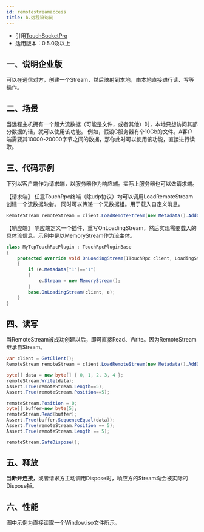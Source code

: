 ```yaml
---
id: remotestreamaccess
title: b.远程流访问
---
```




- 引用[TouchSocketPro](https://www.nuget.org/packages/TouchSocketPro)
- 适用版本：0.5.0及以上 <a name="IiNnZ"></a>

## 一、说明企业版

可以在通信对方，创建一个Stream，然后映射到本地，由本地直接进行读、写等操作。

<a name="wVtxT"></a>

## 二、场景

当远程主机拥有一个超大流数据（可能是文件，或者其他）时，本地只想访问其部分数据的话，就可以使用该功能。
例如，假设C服务器有个10Gb的文件。A客户端需要其10000-20000字节之间的数据，那你此时可以使用该功能，直接进行读取。

<a name="Gk4I5"></a>

## 三、代码示例

下列以客户端作为请求端，以服务器作为响应端。实际上服务器也可以做请求端。

【请求端】
任意TouchRpc终端（除udp协议）均可以调用LoadRemoteStream创建一个流数据映射。
同时可以传递一个元数据组。用于载入自定义消息。

```csharp
RemoteStream remoteStream = client.LoadRemoteStream(new Metadata().AddOrUpdate("1", "1"));
```

【响应端】
响应端定义一个插件，重写OnLoadingStream，然后实现需要载入的具体流信息。示例中是以MemoryStream作为流主体。

```csharp
class MyTcpTouchRpcPlugin : TouchRpcPluginBase
{
    protected override void OnLoadingStream(ITouchRpc client, LoadingStreamEventArgs e)
    {
        if (e.Metadata["1"]=="1")
        {
            e.Stream = new MemoryStream();
        }
        base.OnLoadingStream(client, e);
    }
}

```

<a name="vSQzO"></a>

## 四、读写

当RemoteStream被成功创建以后，即可直接Read、Write。因为RemoteStream继承自Stream。

```csharp
var client = GetClient();
RemoteStream remoteStream = client.LoadRemoteStream(new Metadata().AddOrUpdate("1", "1"));

byte[] data = new byte[] { 0, 1, 2, 3, 4 };
remoteStream.Write(data);
Assert.True(remoteStream.Length==5);
Assert.True(remoteStream.Position==5);

remoteStream.Position = 0;
byte[] buffer=new byte[5];
remoteStream.Read(buffer);
Assert.True(buffer.SequenceEqual(data));
Assert.True(remoteStream.Position == 5);
Assert.True(remoteStream.Length == 5);

remoteStream.SafeDispose();
```

<a name="o5Dnp"></a>

## 五、释放

当**断开连接**，或者请求方主动调用Dispose时，响应方的Stream均会被实际的Dispose掉。

<a name="IMyyk"></a>

## 六、性能

图中示例为直接读取一个Window.iso文件所示。
